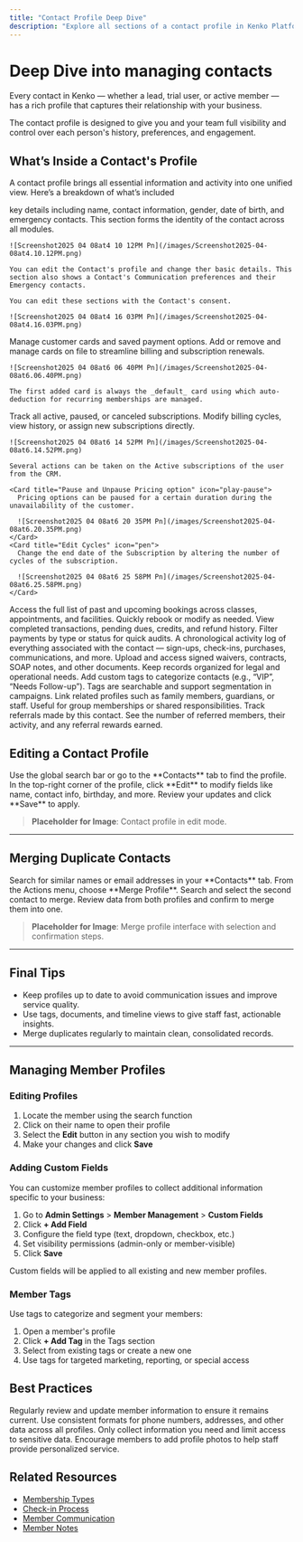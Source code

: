 ```yaml
---
title: "Contact Profile Deep Dive"
description: "Explore all sections of a contact profile in Kenko Platform — from subscriptions and documents to SOAP notes and referrals."
---
```


# Deep Dive into managing contacts

Every contact in Kenko — whether a lead, trial user, or active member — has a rich profile that captures their relationship with your business.

The contact profile is designed to give you and  your team full visibility and control over each person's history, preferences, and engagement.

## What’s Inside a Contact's Profile

A contact profile brings all essential information and activity into one unified view. Here’s a breakdown of what’s included

<AccordionGroup>
  <Accordion title="Profile Details" icon="user">
    key details including name, contact information, gender, date of birth, and emergency contacts. This section forms the identity of the contact across all modules.

    ![Screenshot2025 04 08at4 10 12PM Pn](/images/Screenshot2025-04-08at4.10.12PM.png)

    You can edit the Contact's profile and change ther basic details. This section also shows a Contact's Communication preferences and their Emergency contacts.

    You can edit these sections with the Contact's consent.

    ![Screenshot2025 04 08at4 16 03PM Pn](/images/Screenshot2025-04-08at4.16.03PM.png)
  </Accordion>
  <Accordion title="Saved Payment Methods" icon="credit-card">
    Manage customer cards and saved payment options. Add or remove and manage cards on file to streamline billing and subscription renewals.

    ![Screenshot2025 04 08at6 06 40PM Pn](/images/Screenshot2025-04-08at6.06.40PM.png)

    The first added card is always the _default_ card using which auto-deduction for recurring memberships are managed.
  </Accordion>
  <Accordion title="Subscriptions" icon="arrows-repeat">
    Track all active, paused, or canceled subscriptions. Modify billing cycles, view history, or assign new subscriptions directly.

    ![Screenshot2025 04 08at6 14 52PM Pn](/images/Screenshot2025-04-08at6.14.52PM.png)

    Several actions can be taken on the Active subscriptions of the user from the CRM.

    <Card title="Pause and Unpause Pricing option" icon="play-pause">
      Pricing options can be paused for a certain duration during the unavailability of the customer.

      ![Screenshot2025 04 08at6 20 35PM Pn](/images/Screenshot2025-04-08at6.20.35PM.png)
    </Card>
    <Card title="Edit Cycles" icon="pen">
      Change the end date of the Subscription by altering the number of cycles of the subscription.

      ![Screenshot2025 04 08at6 25 58PM Pn](/images/Screenshot2025-04-08at6.25.58PM.png)
    </Card>
  </Accordion>
  <Accordion title="Bookings" icon="calendar-check">
    Access the full list of past and upcoming bookings across classes, appointments, and facilities. Quickly rebook or modify as needed.
  </Accordion>
  <Accordion title="Payments" icon="dollar-sign">
    View completed transactions, pending dues, credits, and refund history. Filter payments by type or status for quick audits.
  </Accordion>
  <Accordion title="Timeline" icon="clock">
    A chronological activity log of everything associated with the contact — sign-ups, check-ins, purchases, communications, and more.
  </Accordion>
  <Accordion title="Documents & Agreements" icon="file">
    Upload and access signed waivers, contracts, SOAP notes, and other documents. Keep records organized for legal and operational needs.
  </Accordion>
  <Accordion title="Tags" icon="tags">
    Add custom tags to categorize contacts (e.g., “VIP”, “Needs Follow-up”). Tags are searchable and support segmentation in campaigns.
  </Accordion>
  <Accordion title="Related Contacts" icon="users">
    Link related profiles such as family members, guardians, or staff. Useful for group memberships or shared responsibilities.
  </Accordion>
  <Accordion title="Referrals" icon="share">
    Track referrals made by this contact. See the number of referred members, their activity, and any referral rewards earned.
  </Accordion>
</AccordionGroup>

## Editing a Contact Profile

<Steps>
  <Step title="Open the Profile">
    Use the global search bar or go to the **Contacts** tab to find the profile.
  </Step>
  <Step title="Click Edit">
    In the top-right corner of the profile, click **Edit** to modify fields like name, contact info, birthday, and more.
  </Step>
  <Step title="Save Changes">
    Review your updates and click **Save** to apply.
  </Step>
</Steps>

> **Placeholder for Image**: Contact profile in edit mode.

---

## Merging Duplicate Contacts

<Steps>
  <Step title="Identify Duplicates">
    Search for similar names or email addresses in your **Contacts** tab.
  </Step>
  <Step title="Open One Profile">
    From the Actions menu, choose **Merge Profile**.
  </Step>
  <Step title="Select Duplicate">
    Search and select the second contact to merge.
  </Step>
  <Step title="Confirm Merge">
    Review data from both profiles and confirm to merge them into one.
  </Step>
</Steps>

> **Placeholder for Image**: Merge profile interface with selection and confirmation steps.

---

## Final Tips

- Keep profiles up to date to avoid communication issues and improve service quality.
- Use tags, documents, and timeline views to give staff fast, actionable insights.
- Merge duplicates regularly to maintain clean, consolidated records.

---

## Managing Member Profiles

### Editing Profiles

1. Locate the member using the search function
2. Click on their name to open their profile
3. Select the **Edit** button in any section you wish to modify
4. Make your changes and click **Save**

### Adding Custom Fields

You can customize member profiles to collect additional information specific to your business:

1. Go to **Admin Settings** \> **Member Management** \> **Custom Fields**
2. Click **\+ Add Field**
3. Configure the field type (text, dropdown, checkbox, etc.)
4. Set visibility permissions (admin-only or member-visible)
5. Click **Save**

<Warning>
  Custom fields will be applied to all existing and new member profiles.
</Warning>

### Member Tags

Use tags to categorize and segment your members:

1. Open a member's profile
2. Click **\+ Add Tag** in the Tags section
3. Select from existing tags or create a new one
4. Use tags for targeted marketing, reporting, or special access

## Best Practices

<CardGroup cols="2">
  <Card title="Maintain Data Accuracy" icon="check-circle">
    Regularly review and update member information to ensure it remains current.
  </Card>
  <Card title="Standardize Input Format" icon="list">
    Use consistent formats for phone numbers, addresses, and other data across all profiles.
  </Card>
  <Card title="Protect Member Privacy" icon="shield-alt">
    Only collect information you need and limit access to sensitive data.
  </Card>
  <Card title="Use Profile Photos" icon="camera">
    Encourage members to add profile photos to help staff provide personalized service.
  </Card>
</CardGroup>

## Related Resources

- [Membership Types](../membership-types)
- [Check-in Process](../check-in-process)
- [Member Communication](../communication)
- [Member Notes](../member-notes)